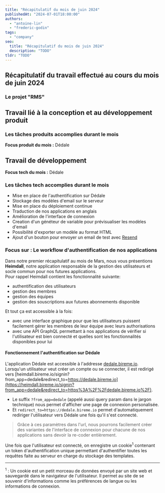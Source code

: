 ```yaml
---
title: "Récapitulatif du mois de juin 2024"
publishedAt: "2024-07-01T18:00:00"
authors:
  - "antoine-lin"
  - "frederic-godin"
tags:
  - "company"
seo:
  title: "Récapitulatif du mois de juin 2024"
  description: "TODO"
tldr: "TODO"
---
```


## Récapitulatif du travail effectué au cours du mois de juin 2024

### Le projet "RMS"

## Travail lié à la conception et au développement produit

### Les tâches produits accomplies durant le mois

**Focus produit du mois :** Dédale

## Travail de développement

**Focus tech du mois :** Dédale

### Les tâches tech accomplies durant le mois

- Mise en place de l'authentification sur Dédale
- Stockage des modèles d'email sur le serveur
- Mise en place du déploiement continue
- Traduction de nos applications en anglais
- Amélioration de l'interface de connexion
- Creation d'un généteur de variable pour prévisualiser les modèles d'email
- Possibilité d'exporter un modèle au format HTML
- Ajout d'un bouton pour envoyer un email de test avec [Resend](https://resend.com/)

### Focus sur : Le workflow d'authentification de nos applications

Dans notre premier récapitulatif au mois de Mars, nous vous présentions **Heimdall**, notre application responsable de la gestion des utilisateurs et socle commun pour nos futures applications.  
Pour rappel Heimdall contient les fonctionnalité suivante:
- authentification des utilisateurs
- gestion des membres
- gestion des équipes
- gestion des souscriptions aux futures abonnements disponible

Et tout ça est accessible à la fois:
- avec une interface graphique pour que les utilisateurs puissent facilement gérer les membres de leur équipe avec leurs authorisations
- avec une API GraphQL permettant à nos applications de vérifier si l'utilisateur est bien connecté et quelles sont les fonctionnalités disponibles pour lui

#### Fonctionnement l'authentification sur Dédale

L'application Dédale est accessible à l'addresse [dedale.bireme.io](https://dedale.bireme.io).  
Lorsqu'un utilisateur veut créer un compte ou se connecter, il est redirigé vers [heimdall.bireme.io/signin?from_app=dedale&redirect_to=https://dedale.bireme.io](https://heimdall.bireme.io/signin?from_app=dedale&redirect_to=https%3A%2F%2Fdedale.bireme.io%2F).  

- Le suffix `?from_app=dedale` (appelé aussi query param dans le jargon technique) nous permet d'afficher une page de connexion personalisée.
- Et `redirect_to=https://dedale.bireme.io` permet d'automatiquement rediriger l'utilisateur vers Dédale une fois qu'il s'est connecté.

> Grâce à ces paramètres dans l'url, nous pourrons facilement créer des variantes de l'interface de connexion pour chacune de nos applications sans devoir la re-coder entièrement.

Une fois que l'utilisateur est connecté, on enregistre un cookie<sup>1</sup> contenant un token d'authentification unique permettant d'authentifier toutes les requêtes faite au serveur en charge du stockage des templates.


---

<sup>1</sup> : Un cookie est un petit morceau de données envoyé par un site web et sauvegardé dans le navigateur de l'utilisateur. Il permet au site de se souvenir d'informations comme les préférences de langue ou les informations de connexion.
